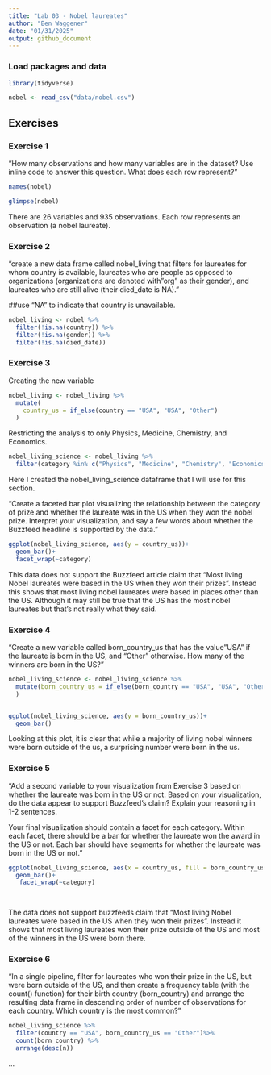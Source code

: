 ```yaml
---
title: "Lab 03 - Nobel laureates"
author: "Ben Waggener"
date: "01/31/2025"
output: github_document
---
```


### Load packages and data

```r
library(tidyverse) 
```

```r
nobel <- read_csv("data/nobel.csv")
```

## Exercises

### Exercise 1

"How many observations and how many variables are in the dataset? Use inline code to answer this question. What does each row represent?"

```r
names(nobel)
```

```r
glimpse(nobel)

```


There are 26 variables and 935 observations. Each row represents an observation (a nobel laureate).



### Exercise 2

"create a new data frame called nobel_living that filters for laureates for whom country is available, laureates who are people as opposed to organizations (organizations are denoted with "org" as their gender), and laureates who are still alive (their died_date is NA)."

##use "NA" to indicate that country is unavailable.

``` r

nobel_living <- nobel %>%
  filter(!is.na(country)) %>%
  filter(!is.na(gender)) %>%
  filter(!is.na(died_date))
```



### Exercise 3

Creating the new variable

```r

nobel_living <- nobel_living %>%
  mutate(
    country_us = if_else(country == "USA", "USA", "Other")
  )

```

Restricting the analysis to only Physics, Medicine, Chemistry, and Economics.

```r

nobel_living_science <- nobel_living %>%
  filter(category %in% c("Physics", "Medicine", "Chemistry", "Economics"))

```

Here I created the nobel_living_science dataframe that I will use for this section.

"Create a faceted bar plot visualizing the relationship between the category of prize and whether the laureate was in the US when they won the nobel prize. Interpret your visualization, and say a few words about whether the Buzzfeed headline is supported by the data."

```r

ggplot(nobel_living_science, aes(y = country_us))+
  geom_bar()+
  facet_wrap(~category)
```
This data does not support the Buzzfeed article claim that "Most living Nobel laureates were based in the US when they won their prizes". Instead this shows that most living nobel laureates were based in places other than the US. Although it may still be true that the US has the most nobel laureates but that's not really what they said.

### Exercise 4
"Create a new variable called born_country_us that has the value "USA" if the laureate is born in the US, and "Other" otherwise. How many of the winners are born in the US?"

```r

nobel_living_science <- nobel_living_science %>%
  mutate(born_country_us = if_else(born_country == "USA", "USA", "Other")
  )


ggplot(nobel_living_science, aes(y = born_country_us))+
  geom_bar()
```

Looking at this plot, it is clear that while a majority of living nobel winners were born outside of the us, a surprising number were born in the us.



### Exercise 5

"Add a second variable to your visualization from Exercise 3 based on whether the laureate was born in the US or not. Based on your visualization, do the data appear to support Buzzfeed’s claim? Explain your reasoning in 1-2 sentences.

Your final visualization should contain a facet for each category.
Within each facet, there should be a bar for whether the laureate won the award in the US or not.
Each bar should have segments for whether the laureate was born in the US or not."

```r


ggplot(nobel_living_science, aes(x = country_us, fill = born_country_us))+
  geom_bar()+
   facet_wrap(~category)
 



```
The data does not support buzzfeeds claim that "Most living Nobel laureates were based in the US when they won their prizes". Instead it shows that most living laureates won their prize outside of the US and most of the winners in the US were born there.

### Exercise 6
"In a single pipeline, filter for laureates who won their prize in the US, but were born outside of the US, and then create a frequency table (with the count() function) for their birth country (born_country) and arrange the resulting data frame in descending order of number of observations for each country. Which country is the most common?"

```r

nobel_living_science %>%
  filter(country == "USA", born_country_us == "Other")%>%
  count(born_country) %>%
  arrange(desc(n))

```


...
